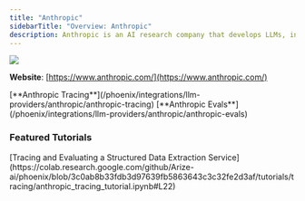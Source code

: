 ```yaml
---
title: "Anthropic"
sidebarTitle: "Overview: Anthropic"
description: Anthropic is an AI research company that develops LLMs, including Claude, with a focus on alignment and reliable behavior.
---
```


<img src="/images/2bc6360a-image.jpeg" />

**Website**: [https://www.anthropic.com/](https://www.anthropic.com/)

<Columns cols={2}>
  <Card img="/images/5d0ed01c-image.avif">
    [**Anthropic Tracing**](/phoenix/integrations/llm-providers/anthropic/anthropic-tracing)
  </Card>
  <Card img="/images/5d0ed01c-image.avif">
    [**Anthropic Evals**](/phoenix/integrations/llm-providers/anthropic/anthropic-evals)
  </Card>
</Columns>

### Featured Tutorials
<Columns cols={1}>
  <Card img="/images/a7759586-image.jpeg">
    [Tracing and Evaluating a Structured Data Extraction Service](https://colab.research.google.com/github/Arize-ai/phoenix/blob/3c0ab8b33fdb3d97639fb5863643c3c32fe2d3af/tutorials/tracing/anthropic_tracing_tutorial.ipynb#L22)
  </Card>
</Columns>